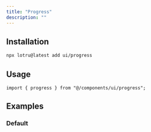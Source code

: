 ```yaml
---
title: "Progress"
description: ""
---
```


<ComponentPreview id="examples/progress-01" />

## Installation

```bash
npx lotru@latest add ui/progress
```

## Usage

```tsx
import { progress } from "@/components/ui/progress";
```

## Examples

### Default

<ComponentPreview id="examples/progress-01" />
